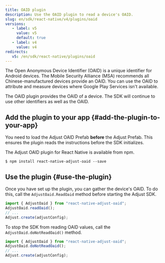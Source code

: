 ```yaml
---
title: OAID plugin
description: Use the OAID plugin to read a device's OAID.
slug: en/sdk/react-native/v4/plugins/oaid
versions:
   - label: v5
     value: v5
     default: true
   - label: v4
     value: v4
redirects:
   v5: /en/sdk/react-native/plugins/oaid
---
```


The Open Anonymous Device Identifier (OAID) is a unique identifier for Android devices. The Mobile Security Alliance (MSA) recommends all Chinese-manufactured devices provide an OAID. You can use the OAID to attribute and measure devices where Google Play Services isn't available.

The OAID plugin provides the OAID of a device. The SDK will continue to use other identifiers as well as the OAID.

## Add the plugin to your app {#add-the-plugin-to-your-app}

<Callout type="note">

You need to load the Adjust OAID Prefab **before** the Adjust Prefab. This ensures the plugin reads the instructions before the SDK initializes.

</Callout>

The Adjust OAID plugin for React Native is available from npm.

<CodeBlock title="npm">

```console
$ npm install react-native-adjust-oaid --save
```

</CodeBlock>

## Use the plugin {#use-the-plugin}

Once you have set up the plugin, you can gather the device's OAID. To do this, call the `AdjustOaid.ReadOaid` method before starting the Adjust SDK.

```jsx
import { AdjustOaid } from "react-native-adjust-oaid";
AdjustOaid.readOaid();
// ...
Adjust.create(adjustConfig);
```

To stop the SDK from reading OAID values, call the `AdjustOaid.doNotReadOaid()` method.

```jsx
import { AdjustOaid } from "react-native-adjust-oaid";
AdjustOaid.doNotReadOaid();
// ...
Adjust.create(adjustConfig);
```

